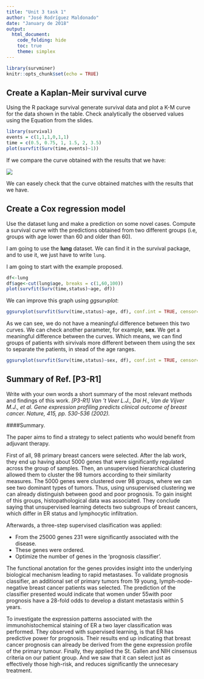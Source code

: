 ```yaml
---
title: "Unit 3 task 1"
author: "José Rodríguez Maldonado"
date: "January de 2018"
output: 
  html_document:
    code_folding: hide
    toc: true
    theme: simplex
---
```


```r
library(survminer)
knitr::opts_chunk$set(echo = TRUE)
```

## Create a Kaplan-Meir survival curve

Using	the	R	package	survival generate	survival	data	and	plot	a	K-M	curve	for	the	data	shown	in	the	table.	Check	analytically	the	observed		values	using	the	Equation	from	the	slides.	

```r
library(survival)
events = c(1,1,1,0,1,1)
time = c(0.5, 0.75, 1, 1.5, 2, 3.5)
plot(survfit(Surv(time,events)~1))
```

If we compare the curve obtained with the results that we have:

![](table.jpg)

We can easely check that the curve obtained matches with the results that we have.




## 	Create	a	Cox	regression	model

Use	the	dataset	lung	and	make	a	prediction	on	some	novel	cases.	Compute	a	survival	curve	with	the	predictions	obtained	from	two	different	groups	(i.e,		groups	with	age	lower	than	60	and	older	than	60).

I am going to use the **lung** dataset. We can find it in the survival package, and to use it, we just have to write `lung`.

I am going to start with the example proposed.

```r
df<-lung
df$age<-cut(lung$age, breaks = c(1,60,100))
plot(survfit(Surv(time,status)~age, df))
```

We can improve this graph using *ggsurvplot*:

```r
ggsurvplot(survfit(Surv(time,status)~age, df), conf.int = TRUE, censor= TRUE, cex.axis=3, cex.lab=3.0, main="Survival curve Age grouping", pval = TRUE)
```

  
As we can see, we do not have a meaningful difference between this two curves. We can check another parameter, for example, **sex**. We get a meaningful difference between the curves. Which means, we can find groups of patients with sirvivals more different between them using the sex to separate the patients, in stead of the age ranges.


```r
ggsurvplot(survfit(Surv(time,status)~sex, df), conf.int = TRUE, censor= TRUE, cex.axis=3, cex.lab=3.0, main="Survival curve Age grouping", pval = TRUE)
```


## Summary	of	Ref.	[P3-R1]

Write	with	your	own	words	a	short	summary	of	the	most	relevant	methods	and	findings	of	this	work. *[P3-R1]	Van	't	Veer	L.J., Dai	H.,	Van	de	Vijver	M.J.,	et	al.	Gene	expression	profiling	predicts	clinical	outcome	of	breast	cancer.	Nature,	415,	pp.	530-536	(2002).*


####Summary.

The paper aims to find a strategy to select patients who would benefit from adjuvant therapy.

First of all, 98 primary breast cancers were selected. After the lab work, they end up having about 5000 genes that were significantly regulated across the group of samples. Then, an unsupervised hierarchical clustering allowed them to cluster the 98 tumors according to their similarity measures. The 5000 genes were clustered over 98 groups, where we can see two dominant types of tumors. Thus, using unsupervised clustering we can already distinguish between good and poor prognosis. To gain insight of this groups, histopathological data was associated. They conclude saying that unsupervised learning detects two subgroups of breast cancers, which differ in ER status and lymphocytic infiltration.

Afterwards, a three-step supervised clasification was applied:

- From the 25000 genes 231 were  significantly associated with the disease.
- These genes were ordered.
- Optimize the number of genes in the 'prognosis classifier'.

The functional anotation for the genes provides insight into the underlying biological mechanism leading to rapid metastases. To validate prognosis classifier, an additional set of primary tumors from 19 young, lymph-node-negative breast cancer patients was selected. The prediction of the classifier presented would indicate that women under 55with poor prognosis have a 28-fold odds to develop a distant metastasis within 5 years.


To investigate the expression patterns associated with the immunohistochemical staining of ER a two layer classification was performed. They observed with supervised learning, is that ER has predictive power for prognosis. Their results end up indicating that breast cancer prognosis can already be derived from the gene expression profile of the primary tumour. Finally, they applied the St. Gallen and NIH cinsensus criteria on our patient group. And we saw that it can select just as effectively those high-risk, and reduces significantly the unnecesary treatment.


